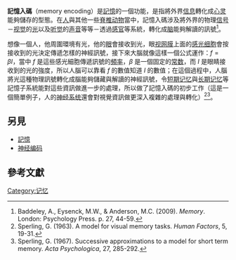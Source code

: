 '''記憶入碼'''（memory encoding）是[[記憶|記憶]]的一個功能，是指將外界[[信息|信息]]轉化成[[心灵|心灵]]能夠儲存的型態。在[[人|人]]與其他一些[[脊椎动物|脊椎动物]]當中，記憶入碼涉及將外界的物理[[信号_(信息论)|信号]]－[[视觉|视觉]]的[[光|光]]以及[[听觉|听觉]]的[[声音|声音]]等等－透過[[感官|感官]]等系統，轉化成[[脑|脑]]能夠解讀的訊號<ref>Baddeley, A., Eysenck, M.W., & Anderson, M.C. (2009). ''Memory''. London: Psychology Press. p. 27, 44-59.</ref>。

想像一個人，他周圍環境有光，他的[[眼|眼]]會接收到光，眼[[视网膜|视网膜]]上面的[[感光细胞|感光细胞]]會按接收到的光決定傳遞怎樣的神經訊號，接下來大腦就像這樣一個公式運作：<math>f = \beta I</math>，當中 <math>f</math> 是這些感光細胞傳遞訊號的[[頻率|頻率]]，<math>\beta</math> 是一個固定的[[常数|常数]]，而 <math>I</math> 是眼睛接收到的光的強度，所以人腦可以靠看 <math>f</math> 的數值知道 <math>I</math> 的數值；在這個過程中，人腦將光這種物理訊號轉化成腦能夠儲藏與解讀的神經訊號，令[[短期记忆|短期记忆]]與[[长期记忆|长期记忆]]等記憶子系統能對這些資訊做進一步的處理，所以做了記憶入碼的初步工作（這是一個簡單例子，人的[[神经系统|神经系统]]還會對視覺資訊做更深入複雜的處理與轉化）<ref>Sperling, G. (1963). A model for visual memory tasks. ''Human Factors'', 5, 19-31.</ref><ref>Sperling, G. (1967). Successive approximations to a model for short term memory. ''Acta Psychologica'', 27, 285-292.</ref>。

== 另見 ==
*[[記憶|記憶]]
*[[神经编码|神经编码]]

== 參考文獻 ==
{{reflist|3}}

{{記憶}}
{{思维过程}}
[[Category:记忆|Category:记忆]]